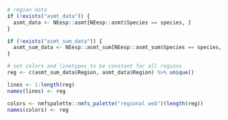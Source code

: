 ```r
# region data
if (!exists("asmt_data")) {
  asmt_data <- NEesp::asmt[NEesp::asmt$Species == species, ]
}

if (!exists("asmt_sum_data")) {
  asmt_sum_data <- NEesp::asmt_sum[NEesp::asmt_sum$Species == species, ]
}

# set colors and linetypes to be constant for all regions
reg <- c(asmt_sum_data$Region, asmt_data$Region) %>% unique()

lines <- 1:length(reg)
names(lines) <- reg

colors <- nmfspalette::nmfs_palette("regional web")(length(reg))
names(colors) <- reg
```

